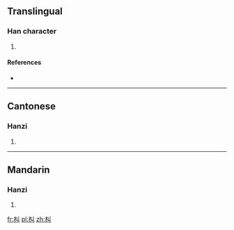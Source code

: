 ==Translingual==

===Han character===
{{Han char|rn=75|rad=木|as=02|sn=6|four=42900|canj=DVL|ids=⿰木丩}}

# {{defn|Han|sort=木02}}

====References====
* {{Han ref|kx=0510.130|dkj=14436|dj=0894.100|hdz=21156.030|uh=673B|ud=26427|bh=C9F2|bd=51698}}

----

==Cantonese==

===Hanzi===
{{yue-hanzi|jyut=[[gau1]]|y=gau1}}

# {{defn|lang=yue|sort=木02}}

----

==Mandarin==

===Hanzi===
{{cmn-hanzi|pin=[[jiū]] ([[jiu1]])|wg=chiu<sup>1</sup>}}

# {{defn|lang=cmn|sort=木02}}

[[fr:朻]]
[[pl:朻]]
[[zh:朻]]